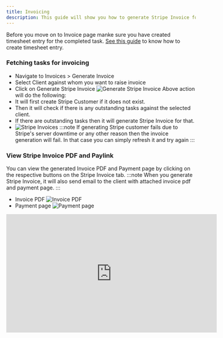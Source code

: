 ```yaml
---
title: Invoicing
description: This guide will show you how to generate Stripe Invoice for outstanding tasks that have been billed in timesheet entry.
---
```



Before you move on to Invoice page manke sure you have created timesheet entry for the completed task.
[See this guide](/guides/4-creating-timesheet-entry) to know how to create timesheet entry.

### Fetching tasks for invoicing

- Navigate to Invoices > Generate Invoice
- Select Client against whom you want to raise invoice
- Click on Generate Stripe Invoice
  ![Generate Stripe Invoice](../../../assets/guides/invoices/stripe-generate-invoice.webp)
  Above action will do the following:
- It will first create Stripe Customer if it does not exist.
- Then it will check if there is any outstanding tasks against the selected client.
- If there are outstanding tasks then it will generate Stripe Invoice for that.
- ![Stripe Invoices](../../../assets/guides/invoices/stripe-invoice.webp)
  :::note
  If generating Stripe customer fails due to Stripe's server downtime or any other reason then the invoice generation will fail. In that case you can simply refresh it and try again
  :::

### View Stripe Invoice PDF and Paylink

You can view the generated Invoice PDF and Payment page by clicking on the respective buttons on the Stripe Invoice tab.
:::note
When you generate Stripe Invoice, it will also send email to the client with attached invoice pdf and payment page.
:::

- Invoice PDF
  ![Invoice PDF](../../../assets/guides/invoices/stripe-invoice-pdf.webp)
- Payment page
  ![Payment page](../../../assets/guides/invoices/stripe-paylink.webp)

<iframe
  width="560"
  height="315"
  src="https://www.youtube.com/embed/l47mSnE9-eY?si=7edt3Ge8N2oR3qff"
  title="YouTube video player"
  frameborder="0"
  allow="accelerometer; autoplay; clipboard-write; encrypted-media; gyroscope; picture-in-picture; web-share"
  allowfullscreen
></iframe>

<div class="not-content">
  <Comments />
</div>
